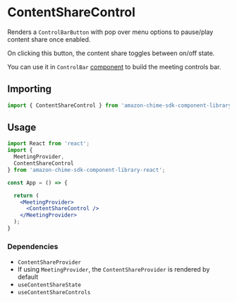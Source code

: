 <Meta title="SDK Components/MeetingControls/ContentShareControl" />

# ContentShareControl
Renders a `ControlBarButton` with pop over menu options to pause/play content share once enabled.

On clicking this button, the content share toggles between on/off state.

You can use it in `ControlBar` [component](/?path=/docs/ui-components-controlbar--control-bar) to build the meeting controls bar.

## Importing
```javascript
import { ContentShareControl } from 'amazon-chime-sdk-component-library-react';
```

## Usage

```jsx
import React from 'react';
import { 
  MeetingProvider,
  ContentShareControl
} from 'amazon-chime-sdk-component-library-react';

const App = () => {

  return (
    <MeetingProvider>
      <ContentShareControl />
    </MeetingProvider>
  );
}

```

### Dependencies

- `ContentShareProvider`
- If using `MeetingProvider`, the `ContentShareProvider` is rendered by default
- `useContentShareState`
- `useContentShareControls`

